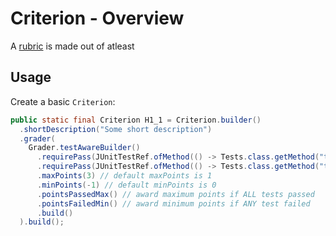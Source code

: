 # Criterion - Overview

A [rubric](getting_started) is made out of atleast

## Usage

Create a basic `Criterion`:

```java
public static final Criterion H1_1 = Criterion.builder()
  .shortDescription("Some short description")
  .grader(
    Grader.testAwareBuilder()
      .requirePass(JUnitTestRef.ofMethod(() -> Tests.class.getMethod("testPositiveInts")))
      .requirePass(JUnitTestRef.ofMethod(() -> Tests.class.getMethod("testNegativeInts")))
      .maxPoints(3) // default maxPoints is 1
      .minPoints(-1) // default minPoints is 0
      .pointsPassedMax() // award maximum points if ALL tests passed
      .pointsFailedMin() // award minimum points if ANY test failed
      .build()
  ).build();
```
